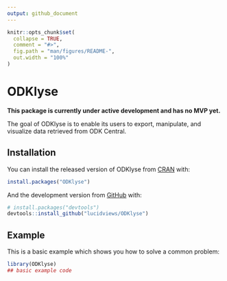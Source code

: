 ```yaml
---
output: github_document
---
```


<!-- README.md is generated from README.Rmd. Please edit that file -->

```r
knitr::opts_chunk$set(
  collapse = TRUE,
  comment = "#>",
  fig.path = "man/figures/README-",
  out.width = "100%"
)
```

# ODKlyse

<!-- badges: start -->
<!-- badges: end -->

**This package is currently under active development and has no MVP yet.**

The goal of ODKlyse is to enable its users to export, manipulate, and visualize data retrieved from ODK Central.

## Installation

You can install the released version of ODKlyse from [CRAN](https://CRAN.R-project.org) with:

``` r
install.packages("ODKlyse")
```

And the development version from [GitHub](https://github.com/) with:

``` r
# install.packages("devtools")
devtools::install_github("lucidviews/ODKlyse")
```
## Example

This is a basic example which shows you how to solve a common problem:

```r
library(ODKlyse)
## basic example code
```

